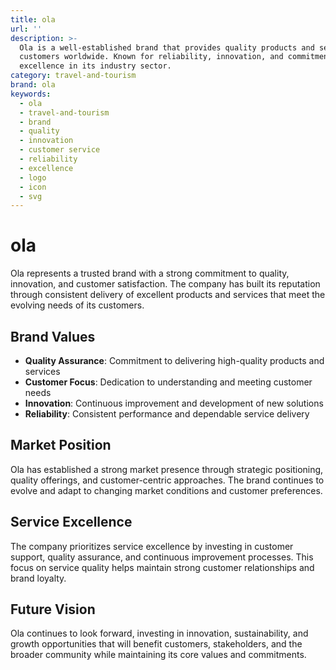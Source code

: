 ```yaml
---
title: ola
url: ''
description: >-
  Ola is a well-established brand that provides quality products and services to
  customers worldwide. Known for reliability, innovation, and commitment to
  excellence in its industry sector.
category: travel-and-tourism
brand: ola
keywords:
  - ola
  - travel-and-tourism
  - brand
  - quality
  - innovation
  - customer service
  - reliability
  - excellence
  - logo
  - icon
  - svg
---
```


# ola

Ola represents a trusted brand with a strong commitment to quality, innovation, and customer satisfaction. The company has built its reputation through consistent delivery of excellent products and services that meet the evolving needs of its customers.

## Brand Values

- **Quality Assurance**: Commitment to delivering high-quality products and services
- **Customer Focus**: Dedication to understanding and meeting customer needs
- **Innovation**: Continuous improvement and development of new solutions
- **Reliability**: Consistent performance and dependable service delivery

## Market Position

Ola has established a strong market presence through strategic positioning, quality offerings, and customer-centric approaches. The brand continues to evolve and adapt to changing market conditions and customer preferences.

## Service Excellence

The company prioritizes service excellence by investing in customer support, quality assurance, and continuous improvement processes. This focus on service quality helps maintain strong customer relationships and brand loyalty.

## Future Vision

Ola continues to look forward, investing in innovation, sustainability, and growth opportunities that will benefit customers, stakeholders, and the broader community while maintaining its core values and commitments.
